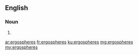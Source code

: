 ==English==

===Noun===
{{head|en|plural}}

# {{plural of|ergosphere|lang=en}}

[[ar:ergospheres]]
[[fr:ergospheres]]
[[ku:ergospheres]]
[[mg:ergospheres]]
[[my:ergospheres]]